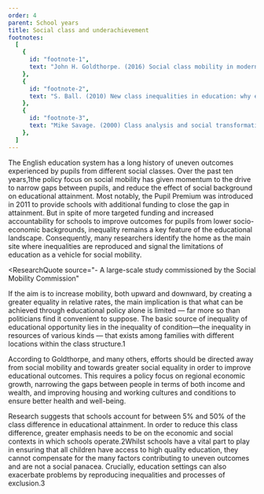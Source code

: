 ```yaml
---
order: 4
parent: School years
title: Social class and underachievement
footnotes:
  [
    {
      id: "footnote-1",
      text: "John H. Goldthorpe. (2016) Social class mobility in modern Britain: changing structure, constant process. Journal of the British Academy. Vol 4.",
    },
    {
      id: "footnote-2",
      text: "S. Ball. (2010) New class inequalities in education: why education policy may be looking in the wrong place! Education policy, civil society and social class. International Journal of Sociology and Social Policy. Vol 30.",
    },
    {
      id: "footnote-3",
      text: "Mike Savage. (2000) Class analysis and social transformation. Open University Press.",
    },
  ]
---
```



The English education system has a long history of uneven outcomes experienced
by pupils from different social classes. Over the past ten years,<FootnoteLink
linkId="footnote-1">1</FootnoteLink>the policy
focus on social mobility has given momentum to the drive to narrow gaps between
pupils, and reduce the effect of social background on educational attainment.
Most notably, the Pupil Premium was introduced in 2011 to provide schools with
additional funding to close the gap in attainment. But in spite of more targeted
funding and increased accountability for schools to improve outcomes for pupils
from lower socio-economic backgrounds, inequality remains a key feature of the
educational landscape. Consequently, many researchers identify the home as the
main site where inequalities are reproduced and signal the limitations of
education as a vehicle for social mobility.

<ResearchImage imageName="social-class-underachievement.jpg" />

<ResearchQuote
  source="- A large-scale study commissioned by the Social Mobility Commission"
>
  If the aim is to increase mobility, both upward and downward, by creating a
  greater equality in relative rates, the main implication is that what can be
  achieved through educational policy alone is limited — far more so than
  politicians find it convenient to suppose. The basic source of inequality of
  educational opportunity lies in the inequality of condition—the inequality in
  resources of various kinds — that exists among families with different
  locations within the class structure.<FootnoteLink
  linkId="footnote-1">1</FootnoteLink>
</ResearchQuote>

According to Goldthorpe, and many others, efforts should be directed away from
social mobility and towards greater social equality in order to improve
educational outcomes. This requires a policy focus on regional economic growth,
narrowing the gaps between people in terms of both income and wealth, and
improving housing and working cultures and conditions to ensure better health
and well-being.

Research suggests that schools account for between 5% and 50% of the class
difference in educational attainment. In order to reduce this class difference,
greater emphasis needs to be on the economic and social contexts in which
schools operate.<FootnoteLink linkId="footnote-2">2</FootnoteLink>Whilst schools
have a vital part to play in ensuring that all children have access to high
quality education, they cannot compensate for the many factors contributing to
uneven outcomes and are not a social panacea. Crucially, education settings can
also exacerbate problems by reproducing inequalities and processes of
exclusion.<FootnoteLink linkId="footnote-3">3</FootnoteLink>
